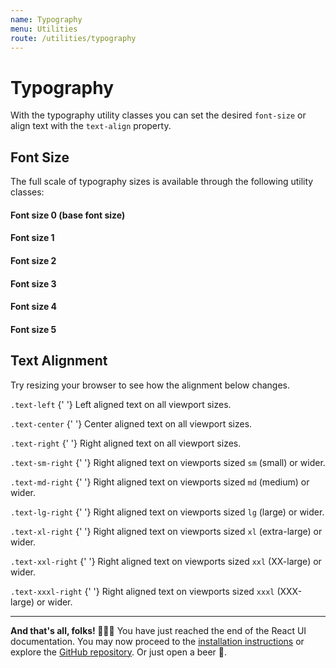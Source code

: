 ```yaml
---
name: Typography
menu: Utilities
route: /utilities/typography
---
```


# Typography


With the typography utility classes you can set the desired `font-size` or align
text with the `text-align` property.

## Font Size

The full scale of typography sizes is available through the following utility
classes:

<Playground>
  <h4 className="typography-size-0">Font size 0 (base font size)</h4>
  <h4 className="typography-size-1">Font size 1</h4>
  <h4 className="typography-size-2">Font size 2</h4>
  <h4 className="typography-size-3">Font size 3</h4>
  <h4 className="typography-size-4">Font size 4</h4>
  <h4 className="typography-size-5">Font size 5</h4>
</Playground>

## Text Alignment

Try resizing your browser to see how the alignment below changes.

<Playground>
  <div>
    <p className="text-left">
      <code>.text-left</code>
      {' '}
      Left aligned text on all viewport sizes.
    </p>
    <p className="text-center">
      <code>.text-center</code>
      {' '}
      Center aligned text on all viewport sizes.
    </p>
    <p className="text-right">
      <code>.text-right</code>
      {' '}
      Right aligned text on all viewport sizes.
    </p>
    <p className="text-sm-right">
      <code>.text-sm-right</code>
      {' '}
      Right aligned text on viewports sized <code>sm</code> (small) or wider.
    </p>
    <p className="text-md-right">
      <code>.text-md-right</code>
      {' '}
      Right aligned text on viewports sized <code>md</code> (medium) or wider.
    </p>
    <p className="text-lg-right">
      <code>.text-lg-right</code>
      {' '}
      Right aligned text on viewports sized <code>lg</code> (large) or wider.
    </p>
    <p className="text-xl-right">
      <code>.text-xl-right</code>
      {' '}
      Right aligned text on viewports sized <code>xl</code> (extra-large) or
      wider.
    </p>
    <p className="text-xxl-right">
      <code>.text-xxl-right</code>
      {' '}
      Right aligned text on viewports sized <code>xxl</code> (XX-large) or
      wider.
    </p>
    <p className="text-xxxl-right">
      <code>.text-xxxl-right</code>
      {' '}
      Right aligned text on viewports sized <code>xxxl</code> (XXX-large) or
      wider.
    </p>
  </div>
</Playground>

---

**And that's all, folks! 🙋🏻‍♂️** You have just reached the end of the React UI
documentation. You may now proceed to the
[installation instructions](/getting-started/installation) or explore the
[GitHub repository](https://github.com/react-ui-org/react-ui). Or just open a
beer 🍺.
